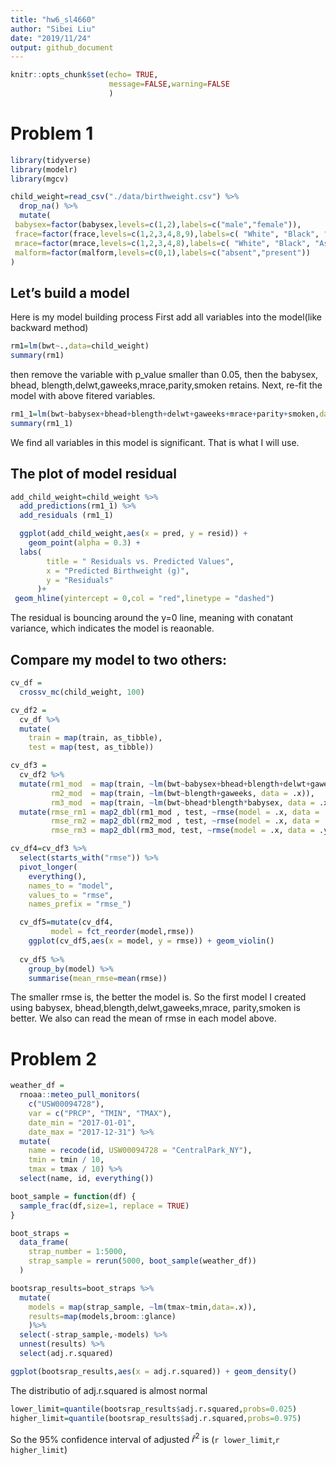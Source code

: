 ```yaml
---
title: "hw6_sl4660"
author: "Sibei Liu"
date: "2019/11/24"
output: github_document
---
```



```r
knitr::opts_chunk$set(echo= TRUE,
                      message=FALSE,warning=FALSE
                      )
```
# Problem 1


```r
library(tidyverse)
library(modelr)
library(mgcv)
```

```r
child_weight=read_csv("./data/birthweight.csv") %>% 
  drop_na() %>% 
  mutate(
 babysex=factor(babysex,levels=c(1,2),labels=c("male","female")),
 frace=factor(frace,levels=c(1,2,3,4,8,9),labels=c( "White", "Black", "Asian", "Puerto Rican","Other", "Unknown")),
 mrace=factor(mrace,levels=c(1,2,3,4,8),labels=c( "White", "Black", "Asian", "Puerto Rican","Other")),
 malform=factor(malform,levels=c(0,1),labels=c("absent","present"))
)
```

## Let's build a model
Here is my model building process
First add all variables into the model(like backward method)
```r
rm1=lm(bwt~.,data=child_weight)
summary(rm1)
```
then remove the variable with p_value smaller than 0.05, then the babysex, bhead, blength,delwt,gaweeks,mrace,parity,smoken retains. Next, re-fit the model with above fitered variables.

```r
rm1_1=lm(bwt~babysex+bhead+blength+delwt+gaweeks+mrace+parity+smoken,data=child_weight)
summary(rm1_1)
```
We find all variables in this model is significant.
That is what I will use.

## The plot of model residual

```r
add_child_weight=child_weight %>% 
  add_predictions(rm1_1) %>% 
  add_residuals (rm1_1) 

  ggplot(add_child_weight,aes(x = pred, y = resid)) + 
    geom_point(alpha = 0.3) +
  labs(
        title = " Residuals vs. Predicted Values",
        x = "Predicted Birthweight (g)",
        y = "Residuals"
      )+
 geom_hline(yintercept = 0,col = "red",linetype = "dashed")
```

The residual is bouncing around the y=0 line, meaning with conatant variance, which indicates the model is reaonable.

## Compare my model to two others:

```r
cv_df = 
  crossv_mc(child_weight, 100)
```

```r
cv_df2 =
  cv_df %>% 
  mutate(
    train = map(train, as_tibble),
    test = map(test, as_tibble))

cv_df3 = 
  cv_df2 %>% 
  mutate(rm1_mod  = map(train, ~lm(bwt~babysex+bhead+blength+delwt+gaweeks+mrace+parity+smoken, data = .x)),
         rm2_mod  = map(train, ~lm(bwt~blength+gaweeks, data = .x)),
         rm3_mod  = map(train, ~lm(bwt~bhead*blength*babysex, data = .x))) %>% 
  mutate(rmse_rm1 = map2_dbl(rm1_mod , test, ~rmse(model = .x, data = .y)),
         rmse_rm2 = map2_dbl(rm2_mod , test, ~rmse(model = .x, data = .y)),
         rmse_rm3 = map2_dbl(rm3_mod, test, ~rmse(model = .x, data = .y)))
```

```r
cv_df4=cv_df3 %>% 
  select(starts_with("rmse")) %>% 
  pivot_longer(
    everything(),
    names_to = "model", 
    values_to = "rmse",
    names_prefix = "rmse_") 

  cv_df5=mutate(cv_df4,
         model = fct_reorder(model,rmse))
    ggplot(cv_df5,aes(x = model, y = rmse)) + geom_violin()
    
  cv_df5 %>% 
    group_by(model) %>% 
    summarise(mean_rmse=mean(rmse))
```

The smaller rmse is, the better the model is. So the first model I created using babysex, bhead,blength,delwt,gaweeks,mrace, parity,smoken is better. We also can read the mean of rmse in each model above. 

# Problem 2
```r
weather_df = 
  rnoaa::meteo_pull_monitors(
    c("USW00094728"),
    var = c("PRCP", "TMIN", "TMAX"), 
    date_min = "2017-01-01",
    date_max = "2017-12-31") %>%
  mutate(
    name = recode(id, USW00094728 = "CentralPark_NY"),
    tmin = tmin / 10,
    tmax = tmax / 10) %>%
  select(name, id, everything())
```

```r
boot_sample = function(df) {
  sample_frac(df,size=1, replace = TRUE)
}
```


```r
boot_straps = 
  data_frame(
    strap_number = 1:5000,
    strap_sample = rerun(5000, boot_sample(weather_df))
  )
```

```r
bootsrap_results=boot_straps %>% 
  mutate(
    models = map(strap_sample, ~lm(tmax~tmin,data=.x)),
    results=map(models,broom::glance)
    )%>% 
  select(-strap_sample,-models) %>% 
  unnest(results) %>% 
  select(adj.r.squared) 
```

```r
ggplot(bootsrap_results,aes(x = adj.r.squared)) + geom_density()
```

The distributio of adj.r.squared is almost normal

```r
lower_limit=quantile(bootsrap_results$adj.r.squared,probs=0.025)
higher_limit=quantile(bootsrap_results$adj.r.squared,probs=0.975)
```

So the 95% confidence interval of adjusted ${\widehat r}^{2}$ is (`r lower_limit`,`r higher_limit`)

